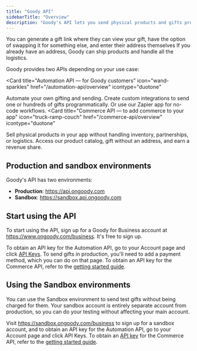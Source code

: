 ```yaml
---
title: "Goody API"
sidebarTitle: "Overview"
description: "Goody's API lets you send physical products and gifts programmatically."
---
```


<CardGroup cols={2}>
  <Card title="Send gifts without an address" icon="gift" icontype="duotone">
    You can generate a gift link where they can view your gift, have the option
    of swapping it for something else, and enter their address themselves
  </Card>
  <Card
    title="Ship physical products to an address"
    icon="truck-fast"
    icontype="duotone"
  >
    If you already have an address, Goody can ship products and handle all the
    logistics.
  </Card>
</CardGroup>

Goody provides two APIs depending on your use case:

<Card
  title="Automation API — for Goody customers"
  icon="wand-sparkles"
  href="/automation-api/overview"
  icontype="duotone"
>
  Automate your own gifting and sending. Create custom integrations to send one
  or hundreds of gifts programmatically. Or use our Zapier app for no-code
  workflows.
</Card>
<Card
  title="Commerce API — to add commerce to your app"
  icon="truck-ramp-couch"
  href="/commerce-api/overview"
  icontype="duotone"
>
  Sell physical products in your app without handling inventory, partnerships,
  or logistics. Access our product catalog, gift without an address, and earn a
  revenue share.
</Card>

## Production and sandbox environments

Goody's API has two environments:

- **Production**: https://api.ongoody.com
- **Sandbox**: https://sandbox.api.ongoody.com

## Start using the API

To start using the API, sign up for a Goody for Business account at https://www.ongoody.com/business. It's free to sign up.

To obtain an API key for the Automation API, go to your Account page and click [API Keys](https://www.ongoody.com/plus/account/api-keys). To send gifts in production, you'll need to add a payment method, which you can do on that page. To obtain an API key for the Commerce API, refer to the [getting started guide](commerce-api/overview).

## Using the Sandbox environments

You can use the Sandbox environment to send test gifts without being charged for them. Your sandbox account is entirely separate account from production, so you can do your testing without affecting your main account.

Visit https://sandbox.ongoody.com/business to sign up for a sandbox account, and to obtain an API key for the Automation API, go to your Account page and click API Keys. To obtain an [API key](https://www.ongoody.com/plus/account/api-keys) for the Commerce API, refer to the [getting started guide](commerce-api/overview).
